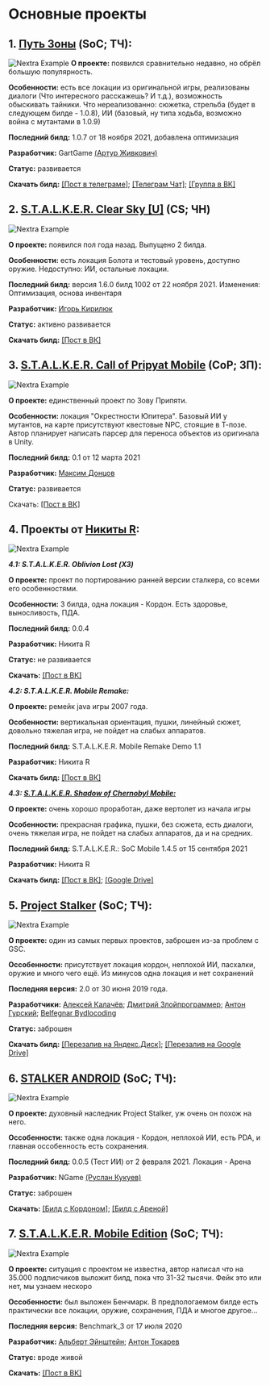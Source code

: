 
# Основные проекты

## 1. [Путь Зоны](https://t.me/GartGame) (SoC; ТЧ):
<Bleed>![Nextra Example](../public/zone.jpg)</Bleed>
**О проекте:** появился сравнительно недавно, но обрёл большую популярность. 

**Особенности:** есть все локации из оригинальной игры, реализованы диалоги (Что интересного расскажешь? И т.д.), возможность обыскивать тайники. Что нереализованно: сюжетка, стрельба (будет в следующем билде - 1.0.8), ИИ (базовый, ну типа ходьба, возможно война с мутантами в 1.0.9) 


**Последний билд:** 1.0.7 от 18 ноября 2021, добавлена оптимизация

**Разработчик:** GartGame [(Артур Живкович)](https://vk.com/arturjiv)

**Статус:** развивается

**Скачать билд:** [[Пост в телеграме]](https://t.me/GartGame/104); [[Телеграм Чат]](https://t.me/GartGameChat); [[Группа в ВК]](https://vk.com/gartgame)

## 2. [S.T.A.L.K.E.R. Clear Sky [U]](https://vk.com/stalkerumobile) (CS; ЧН)
<Bleed>![Nextra Example](../public/csmobile.jpg)</Bleed>

**О проекте:** появился пол года назад. Выпущено 2 билда.

**Особенности:** есть локация Болота и тестовый уровень, доступно оружие. Недоступно: ИИ, остальные локации.


**Последний билд:** версия 1.6.0 билд 1002 от 22 ноября 2021. Изменения: Оптимизация, основа инвентаря

**Разработчик:** [Игорь Кирилюк](https://vk.com/duppeh)

**Статус:** активно развивается

**Скачать билд:** [[Пост в ВК]](https://vk.com/wall-182231606_2346)

## 3. [S.T.A.L.K.E.R. Call of Pripyat Mobile](https://vk.com/stalker.cop.mobile) (CoP; ЗП):
<Bleed>![Nextra Example](https://sun9-80.userapi.com/c858416/v858416327/1ecde0/Ki94x66aAbg.jpg)</Bleed>

**О проекте:** единственный проект по Зову Припяти. 

**Особенности:** локация "Окрестности Юпитера". Базовый ИИ у мутантов, на карте присутствуют квестовые NPC, стоящие в Т-позе. Автор планирует написать парсер для переноса объектов из оригинала в Unity.

**Последний билд:** 0.1 от 12 марта 2021

**Разработчик:** [Максим Донцов](https://vk.com/md0508)

**Статус:** развивается

Скачать: [[Пост в ВК]](https://vk.com/wall-181941504_9014)

## 4. Проекты от [Никиты R](https://vk.com/nikita_r_public):
<Bleed>![Nextra Example](https://sun9-78.userapi.com/impf/5fUjm5fvIp5PQUT0x6Kq7kHqMwEQupGyjcyqcQ/h9Qpz4TWXQY.jpg?size=795x265&quality=95&crop=824,512,1243,414&sign=cf3b7fa6566deac6749a0fde0ec4b616&type=cover_group)</Bleed>

***4.1: S.T.A.L.K.E.R. Oblivion Lost (ХЗ)***

**О проекте:** проект по портированию ранней версии сталкера, со всеми его особенностями.

**Особенности:** 3 билда, одна локация - Кордон. Есть здоровье, выносливость, ПДА.

**Последний билд:** 0.0.4

**Разработчик:** Никита R

**Статус:** не развивается

**Скачать:** [[Пост в ВК]](https://vk.com/wall-200764374_192)

***4.2: S.T.A.L.K.E.R. Mobile Remake:***

**О проекте:** ремейк java игры 2007 года. 

**Особенности:** вертикальная ориентация, пушки, линейный сюжет, довольно тяжелая игра, не пойдет на слабых аппаратов.

**Последний билд:** S.T.A.L.K.E.R. Mobile Remake Demo 1.1

**Разработчик:** Никита R

**Скачать билд:** [[Пост в ВК]](https://vk.com/wall-200764374_645)

***4.3: [S.T.A.L.K.E.R. Shadow of Chernobyl Mobile:](https://vk.com/nikita_r_public?w=wall-200764374_739)***

**О проекте:** очень хорошо проработан, даже вертолет из начала игры

**Особенности:** прекрасная графика, пушки, без сюжета, есть диалоги, очень тяжелая игра, не пойдет на слабых аппаратов, да и на средних.

**Последний билд:** S.T.A.L.K.E.R.: SoC Mobile 1.4.5 от 15 сентября 2021

**Разработчик:** Никита R

**Скачать билд:** [[Пост в ВК]](https://vk.com/nikita_r_public?w=wall-200764374_739); [[Google Drive]](https://drive.google.com/drive/u/0/folders/1dPtpMhTHfbtHsvxAoPEoYahxIBvglDH_)

## 5. [Project Stalker](https://vk.com/projectstalker) (SoC; ТЧ):
<Bleed>![Nextra Example](https://sun9-64.userapi.com/impf/c622418/v622418346/4567e/ZQtDkXgJWwU.jpg?size=2560x1737&quality=96&sign=eb32458155298c174afdea1d421a58dd&type=album)</Bleed>

**О проекте:** один из самых первых проектов, заброшен из-за проблем с GSC. 

**Оссобенности:** присутствует локация кордон, неплохой ИИ, пасхалки, оружие и много чего ещё. Из минусов одна локация и нет сохранений

**Последняя версия:** 2.0 от 30 июня 2019 года.

**Разработчики:** [Алексей Калачёв](https://vk.com/id4886208); [Дмитрий Злойпрограммер](https://vk.com/id160185949); [Антон Гурский](https://vk.com/id2765000); [Belfegnar Bydlocoding](https://vk.com/belfegnar)

**Статус:** заброшен

**Скачать билд:** [[Перезалив на Яндекс.Диск]](https://disk.yandex.ru/d/zWoU2RTyrdOKxA); [[Перезалив на Google Drive]](https://drive.google.com/file/d/1QcjrWeJ6opUSSph8_MgjYd1GElIRezJX/view?usp=drivesdk)

## 6. [STALKER ANDROID](https://vk.com/stalker.android) (SoC; ТЧ):
<Bleed>![Nextra Example](https://sun9-49.userapi.com/impf/aXS03HmGhvbFw3SqhZlTGPPqlMfz4KBVGhmV-Q/wJG7JrDKiC8.jpg?size=795x265&quality=95&crop=0,111,1920,640&sign=7eb6a916a479212d2297e007083a4b71&type=cover_group)</Bleed>

**О проекте:** духовный наследник Project Stalker, уж очень он похож на него.

**Оссобенности:** также одна локация - Кордон, неплохой ИИ, есть PDA, и главная оссобенность есть сохранения. 

**Последний билд:** 0.0.5 (Тест ИИ) от 2 февраля 2021. Локация - Арена

**Разработчик:** NGame [(Руслан Кукуев)](https://vk.com/id344346055)

**Статус:** заброшен

**Скачать:** [[Билд с Кордоном]](https://vk.com/wall-174809909_12652); [[Билд с Ареной]](https://vk.com/wall-174809909_14326)

## 7. [S.T.A.L.K.E.R. Mobile Edition](https://vk.com/mobile.stalker) (SoC; ТЧ):
<Bleed>![Nextra Example](https://sun9-36.userapi.com/pgUORO_wZNWQaBGQw4fStA9mVPl3OZCFs1fwYg/jnfax8v0IZY.jpg)</Bleed>

**О проекте:** ситуация с проектом не известна, автор написал что на 35.000 подписчиков выложит билд, пока что 31-32 тысячи. Фейк это или нет, мы узнаем нескоро

**Оссобенности:** был выложен Бенчмарк. В предпологаемом билде есть практически все локации, оружие, сохранения, ПДА и многое другое...

**Последняя версия:** Benchmark_3 от 17 июля 2020

**Разработчик:** [Альберт Эйнштейн](https://vk.com/id554676622); [Антон Токарев](https://vk.com/psnhacker)

**Статус:** вроде живой

**Скачать:** [[Пост в ВК]](https://vk.com/wall-184902497_39772)
